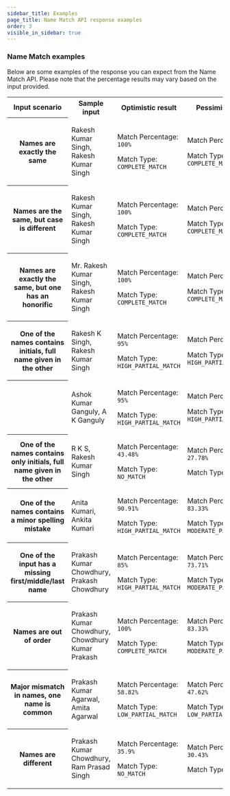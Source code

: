 ```yaml
---
sidebar_title: Examples
page_title: Name Match API response examples
order: 3
visible_in_sidebar: true
---
```


### Name Match examples

Below are some examples of the response you can expect from the Name Match API. Please note that the percentage results may vary based on the input provided.

<table>
  <tbody>
    <tr>
      <th>
        <strong>Input scenario</strong>
      </th>
      <th>
        <strong>Sample input</strong>
      </th>
      <th>
        <strong>Optimistic result</strong>
      </th>
      <th>
        <strong>Pessimistic result</strong>
      </th>
    </tr>
    <tr>
      <th>Names are exactly the same</th>
      <td>
        <p>Rakesh Kumar Singh, Rakesh Kumar Singh</p>
      </td>
      <td>
        <p>
          Match Percentage: <code>100%</code>
        </p>
        <p>
          Match Type: <code>COMPLETE_MATCH</code>
        </p>
      </td>
      <td>
        <p>
          Match Percentage: <code>100%</code>
        </p>
        <p>
          Match Type: <code>COMPLETE_MATCH</code>
        </p>
      </td>
    </tr>
    <tr>
      <th>Names are the same, but case is different</th>
      <td>
        <p>Rakesh Kumar Singh, Rakesh Kumar Singh</p>
      </td>
      <td>
        <p>
          Match Percentage: <code>100%</code>
        </p>
        <p>
          Match Type: <code>COMPLETE_MATCH</code>
        </p>
      </td>
      <td>
        <p>
          Match Percentage: <code>100%</code>
        </p>
        <p>
          Match Type: <code>COMPLETE_MATCH</code>
        </p>
      </td>
    </tr>
    <tr>
      <th>Names are exactly the same, but one has an honorific</th>
      <td>
        <p>Mr. Rakesh Kumar Singh, Rakesh Kumar Singh</p>
      </td>
      <td>
        <p>
          Match Percentage: <code>100%</code>
        </p>
        <p>
          Match Type: <code>COMPLETE_MATCH</code>
        </p>
      </td>
      <td>
        <p>
          Match Percentage: <code>100%</code>
        </p>
        <p>
          Match Type: <code>COMPLETE_MATCH</code>
        </p>
      </td>
    </tr>
    <tr>
      <th>One of the names contains initials, full name given in the other</th>
      <td>
        <p>Rakesh K Singh, Rakesh Kumar Singh</p>
      </td>
      <td>
        <p>
          Match Percentage: <code>95%</code>
        </p>
        <p>
          Match Type: <code>HIGH_PARTIAL_MATCH</code>
        </p>
      </td>
      <td>
        <p>
          Match Percentage: <code>90%</code>
        </p>
        <p>
          Match Type: <code>HIGH_PARTIAL_MATCH</code>
        </p>
      </td>
    </tr>
    <tr>
      <th></th>
      <td>
        <p>Ashok Kumar Ganguly, A K Ganguly</p>
      </td>
      <td>
        <p>
          Match Percentage: <code>95%</code>
        </p>
        <p>
          Match Type: <code>HIGH_PARTIAL_MATCH</code>
        </p>
      </td>
      <td>
        <p>
          Match Percentage: <code>90%</code>
        </p>
        <p>
          Match Type: <code>HIGH_PARTIAL_MATCH</code>
        </p>
      </td>
    </tr>
    <tr>
      <th>
        One of the names contains only initials, full name given in the other
      </th>
      <td>
        <p>R K S, Rakesh Kumar Singh</p>
      </td>
      <td>
        <p>
          Match Percentage: <code>43.48%</code>
        </p>
        <p>
          Match Type: <code>NO_MATCH</code>
        </p>
      </td>
      <td>
        <p>
          Match Percentage: <code>27.78%</code>
        </p>
        <p>
          Match Type: <code>NO_MATCH</code>
        </p>
      </td>
    </tr>
    <tr>
      <th>One of the names contains a minor spelling mistake</th>
      <td>
        <p>Anita Kumari, Ankita Kumari</p>
      </td>
      <td>
        <p>
          Match Percentage: <code>90.91%</code>
        </p>
        <p>
          Match Type: <code>HIGH_PARTIAL_MATCH</code>
        </p>
      </td>
      <td>
        <p>
          Match Percentage: <code>83.33%</code>
        </p>
        <p>
          Match Type: <code>MODERATE_PARTIAL_MATCH</code>
        </p>
      </td>
    </tr>
    <tr>
      <th>One of the input has a missing first/middle/last name</th>
      <td>
        <p>Prakash Kumar Chowdhury, Prakash Chowdhury</p>
      </td>
      <td>
        <p>
          Match Percentage: <code>85%</code>
        </p>
        <p>
          Match Type: <code>HIGH_PARTIAL_MATCH</code>
        </p>
      </td>
      <td>
        <p>
          Match Percentage: <code>73.71%</code>
        </p>
        <p>
          Match Type: <code>MODERATE_PARTIAL_MATCH</code>
        </p>
      </td>
    </tr>
    <tr>
      <th>Names are out of order</th>
      <td>
        <p>Prakash Kumar Chowdhury, Chowdhury Kumar Prakash</p>
      </td>
      <td>
        <p>
          Match Percentage: <code>100%</code>
        </p>
        <p>
          Match Type: <code>COMPLETE_MATCH</code>
        </p>
      </td>
      <td>
        <p>
          Match Percentage: <code>83.33%</code>
        </p>
        <p>
          Match Type: <code>MODERATE_PARTIAL_MATCH</code>
        </p>
      </td>
    </tr>
    <tr>
      <th>Major mismatch in names, one name is common</th>
      <td>
        <p>Prakash Kumar Agarwal, Amita Agarwal</p>
      </td>
      <td>
        <p>
          Match Percentage: <code>58.82%</code>
        </p>
        <p>
          Match Type: <code>LOW_PARTIAL_MATCH</code>
        </p>
      </td>
      <td>
        <p>
          Match Percentage: <code>47.62%</code>
        </p>
        <p>
          Match Type: <code>LOW_PARTIAL_MATCH</code>
        </p>
      </td>
    </tr>
    <tr>
      <th>Names are different</th>
      <td>
        <p>Prakash Kumar Chowdhury, Ram Prasad Singh</p>
      </td>
      <td>
        <p>
          Match Percentage: <code>35.9%</code>
        </p>
        <p>
          Match Type: <code>NO_MATCH</code>
        </p>
      </td>
      <td>
        <p>
          Match Percentage: <code>30.43%</code>
        </p>
        <p>
          Match Type: <code>NO_MATCH</code>
        </p>
      </td>
    </tr>
  </tbody>
</table>

<WasPageHelpful />
